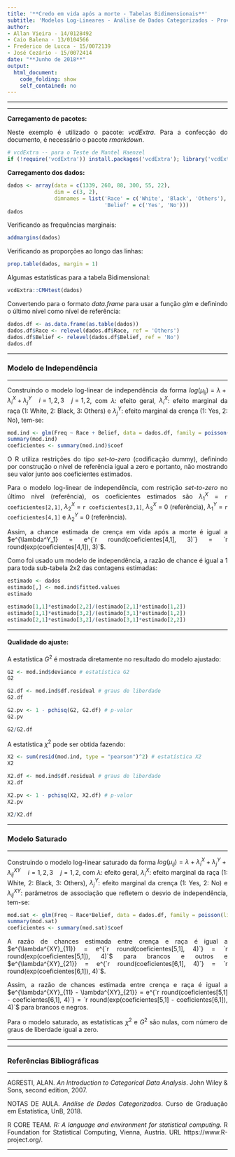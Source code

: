 ```yaml
---
title: '**Credo em vida após a morte - Tabelas Bidimensionais**'
subtitle: 'Modelos Log-Lineares - Análise de Dados Categorizados - Prova 3'
author:
- Allan Vieira - 14/0128492
- Caio Balena - 13/0104566
- Frederico de Lucca - 15/0072139
- José Cezário - 15/0072414
date: "**Junho de 2018**"
output:
  html_document:
    code_folding: show
    self_contained: no
---
```


<style>
body{
  text-align: justify
}
</style>


<!-- para acrescentar logo da unb no cabeçalho -->
<script>
   $(document).ready(function() {
     $head = $('#header');
     $head.prepend('<img src=\"unb3.png\" style=\"float: right;width: 150px;\"/>')
   });
</script>

---

---

**Carregamento de pacotes:**

Neste exemplo é utilizado o pacote: *vcdExtra*. Para a confecção do documento, é necessário o pacote *rmarkdown*.

```r
# vcdExtra -- para o Teste de Mantel Haenzel
if (!require('vcdExtra')) install.packages('vcdExtra'); library('vcdExtra')

```


**Carregamento dos dados:**

```r
dados <- array(data = c(1339, 260, 88, 300, 55, 22),
               dim = c(3, 2),
               dimnames = list('Race' = c('White', 'Black', 'Others'),
                               'Belief' = c('Yes', 'No')))
dados
```

Verificando as frequências marginais:
```r
addmargins(dados)
```

Verificando as proporções ao longo das linhas:
```r
prop.table(dados, margin = 1)
```

Algumas estatísticas para a tabela Bidimensional:
```r
vcdExtra::CMHtest(dados)
```


Convertendo para o formato *data.frame* para usar a função *glm* e definindo o último nível como nível de referência:
```r
dados.df <- as.data.frame(as.table(dados))
dados.df$Race <- relevel(dados.df$Race, ref = 'Others')
dados.df$Belief <- relevel(dados.df$Belief, ref = 'No')
dados.df
```

---

### **Modelo de Independência**

---

Construindo o modelo log-linear de independência da forma $log(\mu_{ij}) = \lambda + \lambda_i^X + \lambda_j^Y \quad i = 1,2,3 \quad j = 1,2$, com $\lambda$: efeito geral, $\lambda_i^X$: efeito marginal da raça (1: White, 2: Black, 3: Others) e $\lambda_j^Y$: efeito marginal da crença (1: Yes, 2: No), tem-se:


```r
mod.ind <- glm(Freq ~ Race + Belief, data = dados.df, family = poisson(link = 'log'))
summary(mod.ind)
coeficientes <- summary(mod.ind)$coef
```

O R utiliza restrições do tipo *set-to-zero* (codificação dummy), definindo por construção o nível de referência igual a zero e portanto, não mostrando seu valor junto aos coeficientes estimados.

Para o modelo log-linear de independência, com restrição *set-to-zero* no último nível (referência), os coeficientes estimados são $\lambda^X_1$ = `r coeficientes[2,1]`, $\lambda^X_2$ = `r coeficientes[3,1]`, $\lambda^X_3$ = 0 (referência), $\lambda^Y_1$ = `r coeficientes[4,1]` e $\lambda^Y_2$ = 0 (referência).

Assim, a chance estimada de crença em vida após a morte é igual a $e^{\lambda^Y_1} = e^{`r round(coeficientes[4,1], 3)`} = `r round(exp(coeficientes[4,1]), 3)`$.

Como foi usado um modelo de independência, a razão de chance é igual a 1 para toda sub-tabela 2x2 das contagens estimadas:
```r
estimado <- dados
estimado[,] <- mod.ind$fitted.values
estimado

estimado[1,1]*estimado[2,2]/(estimado[2,1]*estimado[1,2])
estimado[1,1]*estimado[3,2]/(estimado[3,1]*estimado[1,2])
estimado[2,1]*estimado[3,2]/(estimado[3,1]*estimado[2,2])
```

---

#### **Qualidade do ajuste:**

A estatística $G^2$ é mostrada diretamente no resultado do modelo ajustado:
```r
G2 <- mod.ind$deviance # estatística G2
G2

G2.df <- mod.ind$df.residual # graus de liberdade
G2.df

G2.pv <- 1 - pchisq(G2, G2.df) # p-valor
G2.pv

G2/G2.df
```

A estatística $\chi^2$ pode ser obtida fazendo:
```r
X2 <- sum(resid(mod.ind, type = "pearson")^2) # estatística X2
X2

X2.df <- mod.ind$df.residual # graus de liberdade
X2.df

X2.pv <- 1 - pchisq(X2, X2.df) # p-valor
X2.pv

X2/X2.df
```

---

### **Modelo Saturado**

---

Construindo o modelo log-linear saturado da forma $log(\mu_{ij}) = \lambda + \lambda_i^X + \lambda_j^Y + \lambda_{ij}^{XY} \quad i = 1,2,3 \quad j = 1,2$, com $\lambda$: efeito geral, $\lambda_i^X$: efeito marginal da raça (1: White, 2: Black, 3: Others), $\lambda_j^Y$: efeito marginal da crença (1: Yes, 2: No) e $\lambda_{ij}^{XY}$: parâmetros de associação que refletem o desvio de independência, tem-se:


```r
mod.sat <- glm(Freq ~ Race*Belief, data = dados.df, family = poisson(link = 'log'))
summary(mod.sat)
coeficientes <- summary(mod.sat)$coef
```

A razão de chances estimada entre crença e raça é igual a $e^{\lambda^{XY}_{11}} = e^{`r round(coeficientes[5,1], 4)`} = `r round(exp(coeficientes[5,1]), 4)`$ para brancos e outros e $e^{\lambda^{XY}_{21}} = e^{`r round(coeficientes[6,1], 4)`} = `r round(exp(coeficientes[6,1]), 4)`$.

Assim, a razão de chances estimada entre crença e raça é igual a $e^{\lambda^{XY}_{11} - \lambda^{XY}_{21}} = e^{`r round(coeficientes[5,1] - coeficientes[6,1], 4)`} = `r round(exp(coeficientes[5,1] - coeficientes[6,1]), 4)`$ para brancos e negros.

Para o modelo saturado, as estatísticas $\chi^2$ e $G^2$ são nulas, com número de graus de liberdade igual a zero.

---

---

### **Referências Bibliográficas**

---

AGRESTI, ALAN. *An Introduction to Categorical Data Analysis*. John Wiley & Sons, second edition, 2007.

NOTAS DE AULA. *Análise de Dados Categorizados*. Curso de Graduação em Estatística, UnB, 2018.

R CORE TEAM. *R: A language and environment for statistical computing*. R Foundation for Statistical Computing, Vienna, Austria. URL https://www.R-project.org/.

---

